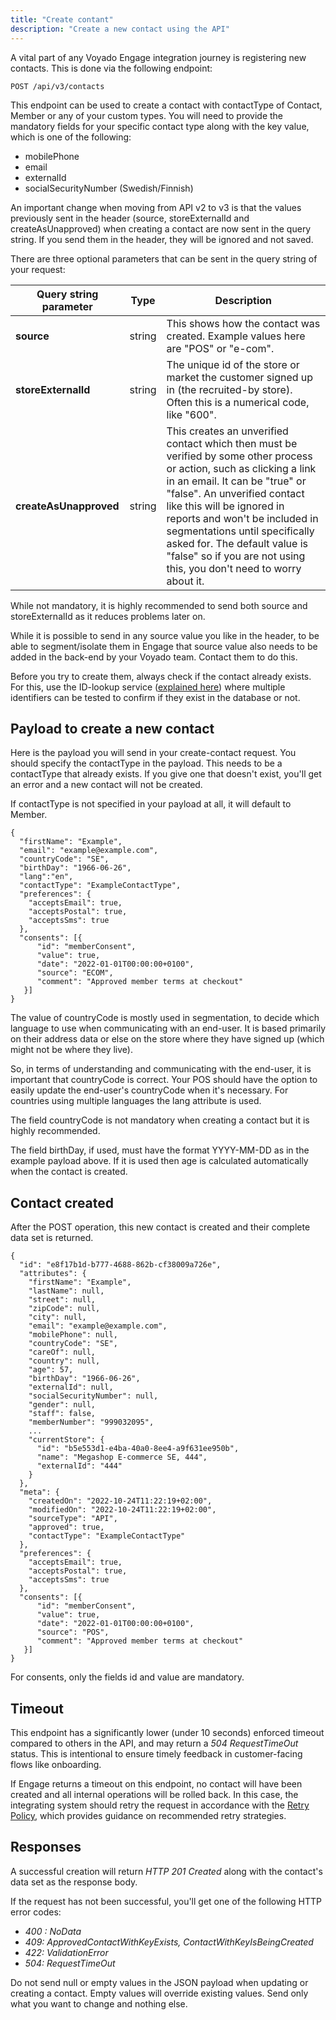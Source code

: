 ```yaml
---
title: "Create contant"
description: "Create a new contact using the API"
---
```


A vital part of any Voyado Engage integration journey is registering new contacts. This is done via the following endpoint:

`POST /api/v3/contacts`

This endpoint can be used to create a contact with contactType of Contact, Member or any of your custom types. You will need to provide the mandatory fields for your specific contact type along with the key value, which is one of the following:

- mobilePhone
- email
- externalId
- socialSecurityNumber (Swedish/Finnish)

An important change when moving from API v2 to v3 is that the values previously sent in the header (source, storeExternalId and createAsUnapproved) when creating a contact are now sent in the query string. If you send them in the header, they will be ignored and not saved.

There are three optional parameters that can be sent in the query string of your request:

| Query string parameter | Type   | Description                                                                                                                                                                                                                                                                                                                                                                                    |
| ---------------------- | ------ | ---------------------------------------------------------------------------------------------------------------------------------------------------------------------------------------------------------------------------------------------------------------------------------------------------------------------------------------------------------------------------------------------- |
| **source**             | string | This shows how the contact was created. Example values here are "POS" or "e-com".                                                                                                                                                                                                                                                                                                              |
| **storeExternalId**    | string | The unique id of the store or market the customer signed up in (the recruited-by store). Often this is a numerical code, like "600".                                                                                                                                                                                                                                                           |
| **createAsUnapproved** | string | This creates an unverified contact which then must be verified by some other process or action, such as clicking a link in an email. It can be "true" or "false". An unverified contact like this will be ignored in reports and won't be included in segmentations until specifically asked for. The default value is "false" so if you are not using this, you don't need to worry about it. |

While not mandatory, it is highly recommended to send both source and storeExternalId as it reduces problems later on.

While it is possible to send in any source value you like in the header, to be able to segment/isolate them in Engage that source value also needs to be added in the back-end by your Voyado team. Contact them to do this.

Before you try to create them, always check if the contact already exists. For this, use the ID-lookup service ([<u>explained here</u>](https://developer.voyado.com/en/contacts/identify-contact/find-contact.html)) where multiple identifiers can be tested to confirm if they exist in the database or not.

## **Payload to create a new contact**

Here is the payload you will send in your create-contact request. You should specify the contactType in the payload. This needs to be a contactType that already exists. If you give one that doesn't exist, you'll get an error and a new contact will not be created.

If contactType is not specified in your payload at all, it will default to Member.

```
{
  "firstName": "Example",
  "email": "example@example.com",
  "countryCode": "SE",
  "birthDay": "1966-06-26",
  "lang":"en",
  "contactType": "ExampleContactType",
  "preferences": {
    "acceptsEmail": true,
    "acceptsPostal": true,
    "acceptsSms": true
  },
  "consents": [{
      "id": "memberConsent",
      "value": true,
      "date": "2022-01-01T00:00:00+0100",
      "source": "ECOM",
      "comment": "Approved member terms at checkout"
   }]
}
```

The value of countryCode is mostly used in segmentation, to decide which language to use when communicating with an end-user. It is based primarily on their address data or else on the store where they have signed up (which might not be where they live).

So, in terms of understanding and communicating with the end-user, it is important that countryCode is correct. Your POS should have the option to easily update the end-user's countryCode when it's necessary. For countries using multiple languages the lang attribute is used.

The field countryCode is not mandatory when creating a contact but it is highly recommended.

The field birthDay, if used, must have the format YYYY-MM-DD as in the example payload above. If it is used then age is calculated automatically when the contact is created.

## **Contact created**

After the POST operation, this new contact is created and their complete data set is returned.

```
{
  "id": "e8f17b1d-b777-4688-862b-cf38009a726e",
  "attributes": {
    "firstName": "Example",
    "lastName": null,
    "street": null,
    "zipCode": null,
    "city": null,
    "email": "example@example.com",
    "mobilePhone": null,
    "countryCode": "SE",
    "careOf": null,
    "country": null,
    "age": 57,
    "birthDay": "1966-06-26",
    "externalId": null,
    "socialSecurityNumber": null,
    "gender": null,
    "staff": false,
    "memberNumber": "999032095",
    ...
    "currentStore": {
      "id": "b5e553d1-e4ba-40a0-8ee4-a9f631ee950b",
      "name": "Megashop E-commerce SE, 444",
      "externalId": "444"
    }
  },
  "meta": {
    "createdOn": "2022-10-24T11:22:19+02:00",
    "modifiedOn": "2022-10-24T11:22:19+02:00",
    "sourceType": "API",
    "approved": true,
    "contactType": "ExampleContactType"
  },
  "preferences": {
    "acceptsEmail": true,
    "acceptsPostal": true,
    "acceptsSms": true
  },
  "consents": [{
      "id": "memberConsent",
      "value": true,
      "date": "2022-01-01T00:00:00+0100",
      "source": "POS",
      "comment": "Approved member terms at checkout"
   }]
}
```

For consents, only the fields id and value are mandatory.

## **Timeout**

This endpoint has a significantly lower (under 10 seconds) enforced timeout compared to others in the API, and may return a _504 RequestTimeOut_ status. This is intentional to ensure timely feedback in customer-facing flows like onboarding.

If Engage returns a timeout on this endpoint, no contact will have been created and all internal operations will be rolled back. In this case, the integrating system should retry the request in accordance with the [<u>Retry Policy</u>](https://developer.voyado.com/en/api/api-retry-policy.html), which provides guidance on recommended retry strategies.

## **Responses**

A successful creation will return _HTTP 201 Created_ along with the contact's data set as the response body.

If the request has not been successful, you'll get one of the following HTTP error codes:

- _400 : NoData_
- _409: ApprovedContactWithKeyExists, ContactWithKeyIsBeingCreated_
- _422: ValidationError_
- _504: RequestTimeOut_

Do not send null or empty values in the JSON payload when updating or creating a contact. Empty values will override existing values. Send only what you want to change and nothing else.